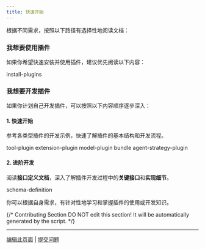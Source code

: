 ```yaml
---
title: 快速开始
---
```



根据不同需求，按照以下路径有选择性地阅读文档：

### 我想要使用插件

如果你希望快速安装并使用插件，建议优先阅读以下内容：

<Card title="安装与使用插件" icon="link" href="../install-plugins">
  install-plugins
</Card>

### 我想要开发插件

如果你计划自己开发插件，可以按照以下内容顺序逐步深入：

#### 1. 快速开始

参考各类型插件的开发示例，快速了解插件的基本结构和开发流程。

<Card title="工具插件" icon="link" href="../develop-plugins/tool-plugin">
  tool-plugin
</Card>

<Card title="扩展插件" icon="link" href="../develop-plugins/extension-plugin">
  extension-plugin
</Card>

<Card title="模型插件" icon="link" href="../develop-plugins/model-plugin/">
  model-plugin
</Card>

<Card title="Bundle 插件" icon="link" href="../develop-plugins/bundle">
  bundle
</Card>

<Card title="Agent 策略插件" icon="link" href="../develop-plugins/agent-strategy-plugin">
  agent-strategy-plugin
</Card>

#### 2. 进阶开发

阅读**接口定义文档**，深入了解插件开发过程中的**关键接口**和**实现细节**。

<Card title="接口文档" icon="link" href="../schema-definition/README">
  schema-definition
</Card>

你可以根据自身需求，有针对性地学习和掌握插件的使用或开发知识。

{/*
Contributing Section
DO NOT edit this section!
It will be automatically generated by the script.
*/}

---

[编辑此页面](https://github.com/langgenius/dify-docs/edit/main/zh-hans/plugins/quick-start/README.mdx) | [提交问题](https://github.com/langgenius/dify-docs/issues/new?template=docs.yml)

